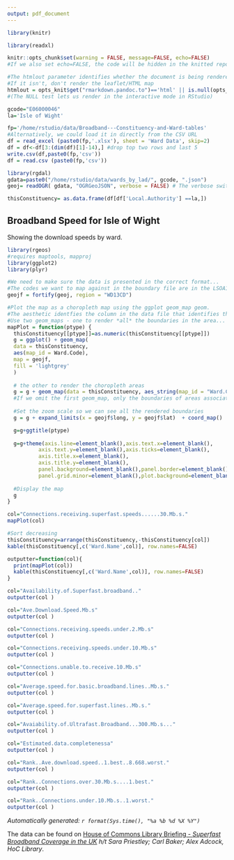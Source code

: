 ```yaml
---
output: pdf_document
---
```

```r
library(knitr)

library(readxl)

knitr::opts_chunk$set(warning = FALSE, message=FALSE, echo=FALSE)
#If we also set echo=FALSE, the code will be hidden in the knitted report

#The htmlout parameter identifies whether the document is being rendered to HTML.
#If it isn't, don't render the leaflet/HTML map
htmlout = opts_knit$get("rmarkdown.pandoc.to")=='html' || is.null(opts_knit$get("rmarkdown.pandoc.to"))
#(The NULL test lets us render in the interactive mode in RStudio)

gcode="E06000046"
la='Isle of Wight'

fp='/home/rstudio/data/Broadband---Constituency-and-Ward-tables'
#Alternatively, we could load it in directly from the CSV URL
df = read_excel (paste0(fp,'.xlsx'), sheet = 'Ward Data', skip=2)
df = df<-df[3:(dim(df)[1]-14),] #drop top two rows and last 5
write.csv(df,paste0(fp,'csv'))
df = read.csv (paste0(fp,'csv'))

library(rgdal)
gdata=paste0("/home/rstudio/data/wards_by_lad/", gcode, ".json")
geoj= readOGR( gdata, "OGRGeoJSON", verbose = FALSE) # The verbose switch prevents printing of read diagnostics

thisConstituency= as.data.frame(df[df['Local.Authority'] ==la,])

```
## Broadband Speed for Isle of Wight

Showing the download speeds by ward.


```r
library(rgeos)
#requires maptools, mapproj
library(ggplot2)
library(plyr)

#We need to make sure the data is presented in the correct format...
#The codes we want to map against in the boundary file are in the LSOA11CD column
geojf = fortify(geoj, region = "WD13CD")

#Plot the map as a choropleth map using the ggplot geom_map geom.
#The aesthetic identfies the column in the data file that identifies the boundary area code
#Use two geom_maps - one to render *all* the boundaries in the area...
mapPlot = function(ptype) {
  thisConstituency[[ptype]]=as.numeric(thisConstituency[[ptype]])
  g = ggplot() + geom_map(
  data = thisConstituency,
  aes(map_id = Ward.Code),
  map = geojf,
  fill = 'lightgrey'
  )
  
  # the other to render the choropleth areas
  g = g + geom_map(data = thisConstituency, aes_string(map_id = "Ward.Code", fill = ptype), map = geojf)
  #If we omit the first geom_map, only the boundaries of areas associated with the data file will be plotted
  
  #Set the zoom scale so we can see all the rendered boundaries
  g = g + expand_limits(x = geojf$long, y = geojf$lat)  + coord_map()

  g=g+ggtitle(ptype)
  
  g=g+theme(axis.line=element_blank(),axis.text.x=element_blank(),
          axis.text.y=element_blank(),axis.ticks=element_blank(),
          axis.title.x=element_blank(),
          axis.title.y=element_blank(),
          panel.background=element_blank(),panel.border=element_blank(),panel.grid.major=element_blank(),
          panel.grid.minor=element_blank(),plot.background=element_blank()) + labs(fill="")
  
  #Display the map
  g
}
```


```r
col="Connections.receiving.superfast.speeds......30.Mb.s."
mapPlot(col)

#Sort decreasing
thisConstituency=arrange(thisConstituency,-thisConstituency[col])
kable(thisConstituency[,c('Ward.Name',col)], row.names=FALSE)
```

```r
outputter=function(col){
  print(mapPlot(col))
  kable(thisConstituency[,c('Ward.Name',col)], row.names=FALSE)
}
```

```r
col="Availability.of.Superfast.broadband.."
outputter(col )
```

```r
col="Ave.Download.Speed.Mb.s"
outputter(col )
```

```r
col="Connections.receiving.speeds.under.2.Mb.s"
outputter(col )
```

```r
col="Connections.receiving.speeds.under.10.Mb.s"
outputter(col )
```

```r
col="Connections.unable.to.receive.10.Mb.s"
outputter(col )
```

```r
col="Average.speed.for.basic.broadband.lines..Mb.s."
outputter(col )
```

```r
col="Average.speed.for.superfast.lines..Mb.s."
outputter(col )
```

```r
col="Avaiability.of.Ultrafast.Broadband...300.Mb.s..."
outputter(col )
```

```r
col="Estimated.data.completenessa"
outputter(col )
```

```r
col="Rank..Ave.download.speed..1.best..8.668.worst."
outputter(col )
```

```r
col="Rank..Connections.over.30.Mb.s....1.best."
outputter(col )
```

```r
col="Rank..Connections.under.10.Mb.s..1.worst."
outputter(col )
```

*Automatically generated: `r format(Sys.time(), "%a %b %d %X %Y")`*

The data can be found on  [House of Commons Library Briefing - *Superfast Broadband Coverage in the UK*](http://researchbriefings.parliament.uk/ResearchBriefing/Summary/SN06643#fullreport) *h/t Sara Priestley; Carl Baker; Alex Adcock, HoC Library*.